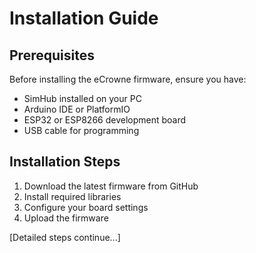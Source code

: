 # Installation Guide

## Prerequisites

Before installing the eCrowne firmware, ensure you have:

- SimHub installed on your PC
- Arduino IDE or PlatformIO
- ESP32 or ESP8266 development board
- USB cable for programming

## Installation Steps

1. Download the latest firmware from GitHub
2. Install required libraries
3. Configure your board settings
4. Upload the firmware

[Detailed steps continue...] 